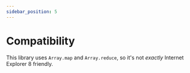 ```yaml
---
sidebar_position: 5
---
```




# Compatibility


This library uses `Array.map` and `Array.reduce`, so it's not *exactly* Internet Explorer 8 friendly.
